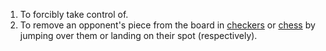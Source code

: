 #To forcibly take control of.
#To remove an opponent's piece from the board in [[checkers]] or [[chess]] by jumping over them or landing on their spot (respectively).